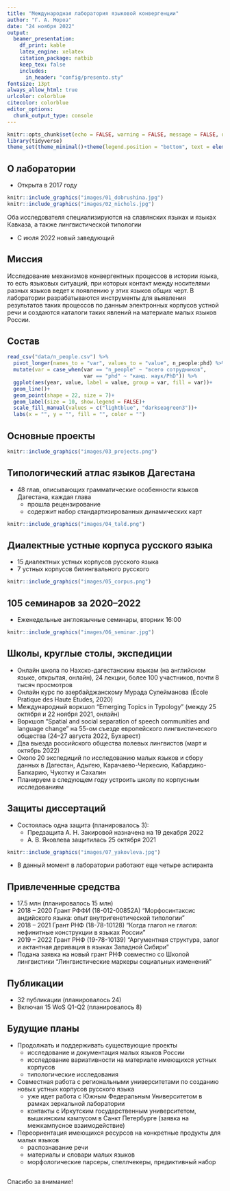 ```yaml
---
title: "Международная лаборатория языковой конвергенции"
author: "Г. А. Мороз"
date: "24 ноября 2022"
output: 
  beamer_presentation:
    df_print: kable
    latex_engine: xelatex
    citation_package: natbib
    keep_tex: false
    includes:
      in_header: "config/presento.sty"
fontsize: 13pt
always_allow_html: true
urlcolor: colorblue
citecolor: colorblue
editor_options: 
  chunk_output_type: console
---
```


```r
knitr::opts_chunk$set(echo = FALSE, warning = FALSE, message = FALSE, dev='cairo_pdf')
library(tidyverse)
theme_set(theme_minimal()+theme(legend.position = "bottom", text = element_text(size = 26)))
```

## О лаборатории

* Открыта в 2017 году

```r
knitr::include_graphics("images/01_dobrushina.jpg")
knitr::include_graphics("images/02_nichols.jpg")
```

Оба исследователя специализируются на славянских языках и языках Кавказа, а также лингвистической типологии

* C июля 2022 новый заведующий

## Миссия

Исследование механизмов конвергентных процессов в истории языка, то есть языковых ситуаций, при которых контакт между носителями разных языков ведет к появлению у этих языков общих черт. В лаборатории разрабатываются инструменты для выявления результатов таких процессов по данным электронных корпусов устной речи и создаются каталоги таких явлений на материале малых языков России.

## Состав

```r
read_csv("data/n_people.csv") %>% 
  pivot_longer(names_to = "var", values_to = "value", n_people:phd) %>% 
  mutate(var = case_when(var == "n_people" ~ "всего сотрудников", 
                         var == "phd" ~ "канд. наук/PhD")) %>% 
  ggplot(aes(year, value, label = value, group = var, fill = var))+
  geom_line()+
  geom_point(shape = 22, size = 7)+
  geom_label(size = 10, show.legend = FALSE)+
  scale_fill_manual(values = c("lightblue", "darkseagreen3"))+
  labs(x = "", y = "", fill = "", color = "")
```

## Основные проекты

```r
knitr::include_graphics("images/03_projects.png")
```

## Типологический атлас языков Дагестана

- 48 глав, описывающих грамматические особенности языков Дагестана, каждая глава
  - прошла рецензирование
  - содержит набор стандартизированных динамических карт

```r
knitr::include_graphics("images/04_tald.png")
```

## Диалектные устные корпуса русского языка

- 15 диалектных устных корпусов русского языка
- 7 устных корпусов билингвального русского

```r
knitr::include_graphics("images/05_corpus.png")
```

## 105 семинаров за 2020--2022

- Еженедельные англоязычные семинары, вторник 16:00

```r
knitr::include_graphics("images/06_seminar.jpg")
```

## Школы, круглые столы, экспедиции

- Онлайн школа по Нахско-дагестанским языкам (на английском языке, открытая, онлайн), 24 лекции, более 100 участников, почти 8 тысяч просмотров
- Онлайн курс по азербайджанскому Мурада Сулейманова (École Pratique des Haute Études, 2020)
- Международный воркшоп “Emerging Topics in Typology” (между 25 октября и 22
ноября 2021, онлайн)
- Воркшоп “Spatial and social separation of speech communities and language
change” на 55-ом съезде европейского лингвистического общества (24–27 августа 2022,
Бухарест)
- Два выезда российского общества полевых лингвистов (март и октябрь 2022)
- Около 20 экспедиций по исследованию малых языков и сбору данных в Дагестан, Адыгею, Карачаево-Черкесию, Кабардино-Балкарию, Чукотку и Сахалин \pause
- Планируем в следующем году устроить школу по корпусным исследованиям

## Защиты диссертаций

- Состоялась одна защита (планировалось 3):
  - Предзащита А. Н. Закировой назначена на 19 декабря 2022
  - А. В. Яковлева защитилась 25 октября 2021 
  
```r
knitr::include_graphics("images/07_yakovleva.jpg")
```

\pause

- В данный момент в лаборатории работают еще четыре аспиранта

## Привлеченные средства

- 17.5 млн (планировалось 15 млн)
- 2018 – 2020 Грант РФФИ (18-012-00852А) "Морфосинтаксис андийского языка: опыт внутригенетической типологии"
- 2018 – 2021 Грант РНФ (18-78-10128) "Когда глагол не глагол: нефинитные конструкции в языках России"
- 2019 – 2022 Грант РНФ (19-78-10139) "Аргументная структура, залог и актантная деривация в языках Западной Сибири"
- Подана заявка на новый грант РНФ совместно со Школой лингвистики "Лингвистические маркеры социальных изменений"

## Публикации

- 32 публикации (планировалось 24)
- Включая 15 WoS Q1-Q2 (планировалось 8)

## Будущие планы

- Продолжать и поддерживать существующие проекты
  - исследование и документация малых языков России
  - исследование вариативности на материале имеющихся устных корпусов
  - типологические исследования
- Совместная работа с региональными университетами по созданию новых устных корпусов русского языка
  - уже идет работа с Южным Федеральным Университетом в рамках зеркальной лаборатории
  - контакты с Иркутским государственным университетом, вышкинским кампусом в Санкт Петербурге (заявка на межкампусное взаимодействие)
- Переориентация имеющихся ресурсов на конкретные продукты для малых языков
  - распознавание речи
  - материалы и словари малых языков
  - морфологические парсеры, спеллчекеры, предиктивный набор

## {}

\LARGE Спасибо за внимание!
